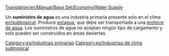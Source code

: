 [[Translation:en/Manual/Base Set/Economy/Water Supply]]

{{es/Industrias| nombre=Suministro de agua
| imagen=Watersupply.png
| climas=[[es/Subtropical|Subtropical]]
| acepta=Nada
| produce=[[es/Manual/Base Set/Economy/Agua|Agua]]
| notas=No existe en otros [[es/clima|climas]]
}}
Un '''suministro de agua''' es una industria primaria presente solo en el clima [[en/subtropical]]. Produce [[en/agua]], que debe ser transportada a una [[en/torre de agua]]. Los suministros de agua no aceptan ningún tipo de cargamento y solo pueden ser construidos en áreas desiertas.
[[Category:es/Industrias primarias]]
[[Category:es/Industrias de clima subtropical]]